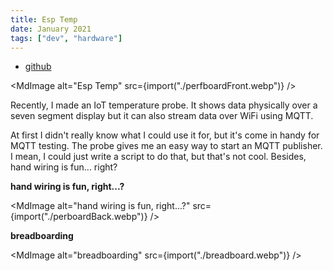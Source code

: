 ```yaml
---
title: Esp Temp
date: January 2021
tags: ["dev", "hardware"]
---
```



- [github](https://github.com/ec965/esp-temp)

<MdImage alt="Esp Temp" src={import("./perfboardFront.webp")} />

Recently, I made an IoT temperature probe. It shows data physically over a seven
segment display but it can also stream data over WiFi using MQTT.

At first I didn't really know what I could use it for, but it's come in handy
for MQTT testing. The probe gives me an easy way to start an MQTT publisher. I
mean, I could just write a script to do that, but that's not cool. Besides, hand
wiring is fun... right?

**hand wiring is fun, right...?**

<MdImage
  alt="hand wiring is fun, right...?"
  src={import("./perboardBack.webp")}
/>

**breadboarding**

<MdImage alt="breadboarding" src={import("./breadboard.webp")} />
